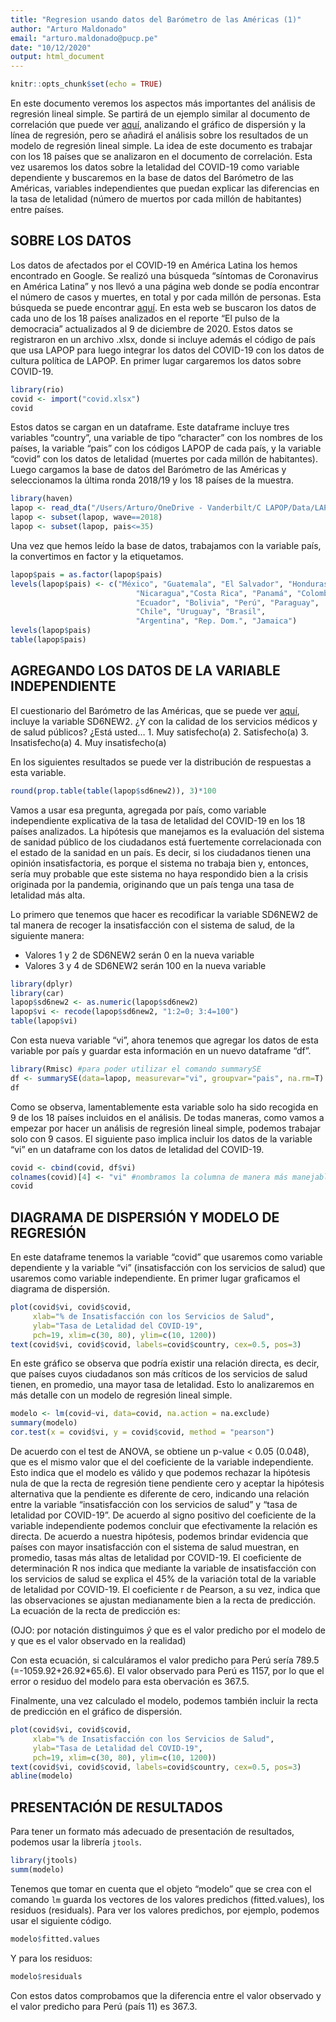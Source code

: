 ```yaml
---
title: "Regresion usando datos del Barómetro de las Américas (1)"
author: "Arturo Maldonado"
email: "arturo.maldonado@pucp.pe"
date: "10/12/2020"
output: html_document
---
```


```r
knitr::opts_chunk$set(echo = TRUE)
```

En este documento veremos los aspectos más importantes del análisis de regresión lineal simple. Se partirá de un ejemplo similar al documento de correlación que puede ver [aquí](https://rpubs.com/arturo_maldonado/702432), analizando el gráfico de dispersión y la línea de regresión, pero se añadirá el análisis sobre los resultados de un modelo de regresión lineal simple.
La idea de este documento es trabajar con los 18 países que se analizaron en el documento de correlación. Esta vez usaremos los datos sobre la letalidad del COVID-19 como variable dependiente y buscaremos en la base de datos del Barómetro de las Américas, variables independientes que puedan explicar las diferencias en la tasa de letalidad (número de muertos por cada millón de habitantes) entre países. 

## SOBRE LOS DATOS

Los datos de afectados por el COVID-19 en América Latina los hemos encontrado en Google. Se realizó una búsqueda "síntomas de Coronavirus en América Latina" y nos llevó a una página web donde se podía encontrar el número de casos y muertes, en total y por cada millón de personas. Esta búsqueda se puede encontrar [aquí](https://g.co/kgs/peSf3K). En esta web se buscaron los datos de cada uno de los 18 países analizados en el reporte "El pulso de la democracia" actualizados al 9 de diciembre de 2020. Estos datos se registraron en un archivo .xlsx, donde si incluye además el código de país que usa LAPOP para luego integrar los datos del COVID-19 con los datos de cultura política de LAPOP.
En primer lugar cargaremos los datos sobre COVID-19.
```r
library(rio)
covid <- import("covid.xlsx")
covid
```

Estos datos se cargan en un dataframe. Este dataframe incluye tres variables "country", una variable de tipo "character" con los nombres de los países, la variable "pais" con los códigos LAPOP de cada país, y la variable "covid" con los datos de letalidad (muertes por cada millón de habitantes).
Luego cargamos la base de datos del Barómetro de las Américas y seleccionamos la última ronda 2018/19 y los 18 países de la muestra.
```r
library(haven)
lapop <- read_dta("/Users/Arturo/OneDrive - Vanderbilt/C LAPOP/Data/LAPOP_Merge_2004_2018.dta")
lapop <- subset(lapop, wave==2018)
lapop <- subset(lapop, pais<=35)
```

Una vez que hemos leído la base de datos, trabajamos con la variable país, la convertimos en factor y la etiquetamos.
```r
lapop$pais = as.factor(lapop$pais)
levels(lapop$pais) <- c("México", "Guatemala", "El Salvador", "Honduras",
                            "Nicaragua","Costa Rica", "Panamá", "Colombia", 
                            "Ecuador", "Bolivia", "Perú", "Paraguay", 
                            "Chile", "Uruguay", "Brasil",
                            "Argentina", "Rep. Dom.", "Jamaica")
levels(lapop$pais)
table(lapop$pais)
```

## AGREGANDO LOS DATOS DE LA VARIABLE INDEPENDIENTE

El cuestionario del Barómetro de las Américas, que se puede ver [aquí](https://www.vanderbilt.edu/lapop/ab2018/AB2018-v12.0-Spa-190131_W.pdf), incluye la variable SD6NEW2. ¿Y con la calidad de los servicios médicos y de salud públicos? ¿Está usted...
1. Muy satisfecho(a)
2. Satisfecho(a)
3. Insatisfecho(a)
4. Muy insatisfecho(a)

En los siguientes resultados se puede ver la distribución de respuestas a esta variable.
```r
round(prop.table(table(lapop$sd6new2)), 3)*100
```

Vamos a usar esa pregunta, agregada por país, como variable independiente explicativa de la tasa de letalidad del COVID-19 en los 18 países analizados.
La hipótesis que manejamos es la evaluación del sistema de sanidad público de los ciudadanos está fuertemente correlacionada con el estado de la sanidad en un país. Es decir, si los ciudadanos tienen una opinión insatisfactoria, es porque el sistema no trabaja bien y, entonces, sería muy probable que este sistema no haya respondido bien a la crisis originada por la pandemia, originando que un país tenga una tasa de letalidad más alta.

Lo primero que tenemos que hacer es recodificar la variable SD6NEW2 de tal manera de recoger la insatisfacción con el sistema de salud, de la siguiente manera:

* Valores 1 y 2 de SD6NEW2 serán 0 en la nueva variable
* Valores 3 y 4 de SD6NEW2 serán 100 en la nueva variable

```r
library(dplyr)
library(car)
lapop$sd6new2 <- as.numeric(lapop$sd6new2)
lapop$vi <- recode(lapop$sd6new2, "1:2=0; 3:4=100")
table(lapop$vi)
```

Con esta nueva variable "vi", ahora tenemos que agregar los datos de esta variable por país y guardar esta información en un nuevo dataframe "df".
```r
library(Rmisc) #para poder utilizar el comando summarySE
df <- summarySE(data=lapop, measurevar="vi", groupvar="pais", na.rm=T)
df
```

Como se observa, lamentablemente esta variable solo ha sido recogida en 9 de los 18 países incluidos en el análisis. De todas maneras, como vamos a empezar por hacer un análisis de regresión lineal simple, podemos trabajar solo con 9 casos.
El siguiente paso implica incluir los datos de la variable "vi" en un dataframe con los datos de letalidad del COVID-19.
```r
covid <- cbind(covid, df$vi)
colnames(covid)[4] <- "vi" #nombramos la columna de manera más manejable. Por defecto se nombra df$vi haciendo que se tenga que usar ´´ para usar este nombre de variable en los códigos
covid
```
## DIAGRAMA DE DISPERSIÓN Y MODELO DE REGRESIÓN

En este dataframe tenemos la variable "covid" que usaremos como variable dependiente y la variable "vi" (insatisfacción con los servicios de salud) que usaremos como variable independiente. En primer lugar graficamos el diagrama de dispersión.
```r
plot(covid$vi, covid$covid, 
     xlab="% de Insatisfacción con los Servicios de Salud", 
     ylab="Tasa de Letalidad del COVID-19", 
     pch=19, xlim=c(30, 80), ylim=c(10, 1200))
text(covid$vi, covid$covid, labels=covid$country, cex=0.5, pos=3)
```

En este gráfico se observa que podría existir una relación directa, es decir, que países cuyos ciudadanos son más críticos de los servicios de salud tienen, en promedio, una mayor tasa de letalidad.
Esto lo analizaremos en más detalle con un modelo de regresión lineal simple.
```r
modelo <- lm(covid~vi, data=covid, na.action = na.exclude)
summary(modelo)
cor.test(x = covid$vi, y = covid$covid, method = "pearson")
```

De acuerdo con el test de ANOVA, se obtiene un p-value < 0.05 (0.048), que es el mismo valor que el del coeficiente de la variable independiente. Esto indica que el modelo es válido y que podemos rechazar la hipótesis nula de que la recta de regresión tiene pendiente cero y aceptar la hipótesis alternativa que la pendiente es diferente de cero, indicando una relación entre la variable "insatisfacción con los servicios de salud" y "tasa de letalidad por COVID-19".
De acuerdo al signo positivo del coeficiente de la variable independiente podemos concluir que efectivamente la relación es directa. De acuerdo a nuestra hipótesis, podemos brindar evidencia que países con mayor insatisfacción con el sistema de salud muestran, en promedio, tasas más altas de letalidad por COVID-19.
El coeficiente de determinación R nos indica que mediante la variable de insatisfacción con los servicios de salud se explica el 45% de la variación total de la variable de letalidad por COVID-19. El coeficiente r de Pearson, a su vez, indica que las observaciones se ajustan medianamente bien a la recta de predicción.
La ecuación de la recta de predicción es:

\begin{align*}
\hat{y} = \alpha + \beta X \\
\hat{y} = -1059.92 + 26.92*X
\end{align*}

(OJO: por notación distinguimos $\hat{y}$ que es el valor predicho por el modelo de y que es el valor observado en la realidad)

Con esta ecuación, si calculáramos el valor predicho para Perú sería 789.5 (=-1059.92+26.92*65.6). El valor observado para Perú es 1157, por lo que el error o residuo del modelo para esta obervación es 367.5.

Finalmente, una vez calculado el modelo, podemos también incluir la recta de predicción en el gráfico de dispersión.
```r
plot(covid$vi, covid$covid, 
     xlab="% de Insatisfacción con los Servicios de Salud", 
     ylab="Tasa de Letalidad del COVID-19", 
     pch=19, xlim=c(30, 80), ylim=c(10, 1200))
text(covid$vi, covid$covid, labels=covid$country, cex=0.5, pos=3)
abline(modelo)
```

## PRESENTACIÓN DE RESULTADOS

Para tener un formato más adecuado de presentación de resultados, podemos usar la librería `jtools`.
```r
library(jtools)
summ(modelo)
```

Tenemos que tomar en cuenta que el objeto "modelo" que se crea con el comando `lm` guarda los vectores de los valores predichos (fitted.values), los residuos (residuals). Para ver los valores predichos, por ejemplo, podemos usar el siguiente código.
```r
modelo$fitted.values
```

Y para los residuos:
```r
modelo$residuals
```

Con estos datos comprobamos que la diferencia entre el valor observado y el valor predicho para Perú (país 11) es 367.3.
